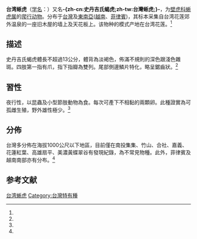 {{noteTA
|T=zh-cn:台湾蜥虎; zh-tw:史丹吉氏蝎虎;
|1=zh-cn:台湾蜥虎; zh-tw:史丹吉氏蝎虎;
|2=zh-cn:爬行纲; zh-tw:爬蟲綱;
}}
{{Speciesbox
| name = 台湾蜥虎
| status = 
| status_system = 
| image = 
| genus = Hemidactylus
| species = stejnegeri
| authority = (Ota et Hikida, 1989)<ref name='id4454'>{{cite web| url =http://www.bioinfo.cn/db05/BjdwSpecies.php?action=view&id=4454| title =台湾蜥虎| work =《中国动物物种编目数据库》| publisher =中国科学院微生物研究所| author =中国科学院动物研究所| accessdate =2009-04-11| deadurl =yes| archiveurl =https://web.archive.org/web/20160305072144/http://www.bioinfo.cn/db05/BjdwSpecies.php?action=view&id=4454| archivedate =2016-03-05}}</ref><ref name="Wrobel 2004"/>
}}

'''台湾蜥虎'''（[[学名|学名]]：{{lang|la|''Hemidactylus stejnegeri''}}）又名'''-{zh-cn:史丹吉氏蝎虎;zh-tw:台灣蜥虎;}-'''，为[[壁虎科|壁虎科]][[蜥虎属|蜥虎属]]的[[爬行动物|爬行动物]]。分布于[[台灣|台灣]]及[[東南亞|東南亞]]([[越南|越南]]、[[菲律賓|菲律賓]])，其标本采集自台湾花莲郊外温泉的一座旧木屋的墙上及天花板上。该物种的模式产地在台湾花莲。<ref name='id4454'/>

==描述==
史丹吉氏蝎虎體長不超過13公分，體背為淡褐色，佈滿不規則的深色跟淺色雜斑。四肢第一指有爪，指下指瓣為雙列。尾部側邊鱗片特化，略呈鋸齒狀。<ref name="npgis-R0019"/>

==習性==
夜行性，以昆蟲及小型節肢動物為食。每次可產下不相黏的兩顆卵。此種證實為可孤雌生殖，野外雄性極少。<ref name="npgis-R0019"/>

==分佈==
台灣多分佈在海拔1000公尺以下地區，目前僅在南投集集、竹山、合社、嘉義、花蓮紅葉、高雄扇平、美濃黃蝶翠谷有發現紀錄，為不常見物種。此外，菲律賓及越南南部亦有分布。<ref name="taibif-380671"/>

== 参考文献 ==
{{reflist|refs=
<ref name="Wrobel 2004">{{cite book |last=Wrobel |first=Murray |title=Elsevier's Dictionary of Reptiles |url=https://books.google.com/books?id=flNRoNKHq80C&pg=PA235 |date=2004 |publisher=Elsevier |isbn=978-0-08-045920-2 |page=235 |access-date=2018-12-11 |archive-date=2019-09-28 |archive-url=https://web.archive.org/web/20190928200215/https://books.google.com/books?id=flNRoNKHq80C&pg=PA235 |dead-url=no }}</ref>
<ref name="taibif-380671">{{cite web | url=http://www.taibif.tw/zh/namecode/380671 | title=Hemidactylus stejnegeri Ota & Hikida, 1989 史丹吉氏蜥虎 | publisher=[[台灣生物多樣性資訊入口網|台灣生物多樣性資訊入口網]] | date=2018-09-03 | accessdate=2019-01-08 | author1=王緒昂 | archive-date=2019-01-17 | archive-url=https://web.archive.org/web/20190117174157/http://www.taibif.tw/zh/namecode/380671 | dead-url=no }}</ref>
<ref name="npgis-R0019">{{cite web | url=https://npgis.cpami.gov.tw/public/detail/SpeciesDetail.aspx?SP_ID=R0019 | title=史丹吉氏蝎虎 | publisher=[[台灣國家公園生物多樣資料庫與知識平台|台灣國家公園生物多樣資料庫與知識平台]] | accessdate=2019-01-08 | archive-date=2019-09-22 | archive-url=https://web.archive.org/web/20190922173157/https://npgis.cpami.gov.tw/public/detail/SpeciesDetail.aspx?SP_ID=R0019 | dead-url=no }}</ref>
}}

{{Wikispecies|Hemidactylus stejnegeri}}
{{Taxonbar|from=Q3016790}}

[[Category:蜥虎属|台湾蜥虎]]
[[Category:台灣特有種|Category:台灣特有種]]